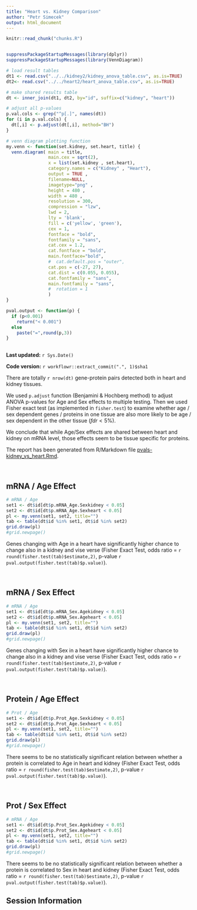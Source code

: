 ```yaml
---
title: "Heart vs. Kidney Comparison"
author: "Petr Simecek"
output: html_document
---
```


```r
knitr::read_chunk("chunks.R")
```

```r
```

```r
suppressPackageStartupMessages(library(dplyr))
suppressPackageStartupMessages(library(VennDiagram))

# load result tables
dt1 <- read.csv("../../kidney2/kidney_anova_table.csv", as.is=TRUE)
dt2<- read.csv("../../heart2/heart_anova_table.csv", as.is=TRUE) 

# make shared results table
dt <- inner_join(dt1, dt2, by="id", suffix=c("kidney", "heart"))

# adjust all p-values
p.val.cols <- grep("^p[.]", names(dt))
for (i in p.val.cols) {
  dt[,i] <- p.adjust(dt[,i], method="BH")
}

# venn diagram plotting function
my.venn <- function(set.kidney, set.heart, title) {
  venn.diagram( main = title,
                main.cex = sqrt(2),
                x = list(set.kidney , set.heart),
                category.names = c("Kidney" , "Heart"),
                output = TRUE ,
                filename=NULL,
                imagetype="png" ,
                height = 480 , 
                width = 480 , 
                resolution = 300,
                compression = "lzw",
                lwd = 2,
                lty = 'blank',
                fill = c('yellow', 'green'),
                cex = 1,
                fontface = "bold",
                fontfamily = "sans",
                cat.cex = 1.2,
                cat.fontface = "bold",
                main.fontface="bold",
                #  cat.default.pos = "outer",
                cat.pos = c(-27, 27),
                cat.dist = c(0.055, 0.055),
                cat.fontfamily = "sans",
                main.fontfamily = "sans",
                #  rotation = 1
                )
}

pval.output <- function(p) {
  if (p<0.001) 
    return("< 0.001") 
  else 
    paste("=",round(p,3))
}
  
```


**Last updated:** `r Sys.Date()`

**Code version:** `r workflowr::extract_commit(".", 1)$sha1`

There are totally `r nrow(dt)` gene-protein pairs detected both in heart and kidney tissues. 

We used `p.adjust` function (Benjamini & Hochberg method) to adjust ANOVA p-values for Age and Sex effects to multiple testing. Then we used Fisher exact test (as implemented in `fisher.test`) to examine whether age / sex dependent genes / proteins in one tissue are also more likely to be age / sex dependent in the other tissue ($fdr<5\%$).

We conclude that while Age/Sex effects are shared between heart and kidney on mRNA level, those effects seem to be tissue specific for proteins.

The report has been generated from R/Markdown file [pvals-kidney_vs_heart.Rmd](https://github.com/simecek/TheAgingProteome/blob/master/analysis/pvals-kidney_vs_heart.Rmd).

\ 

## mRNA / Age Effect

```r
# mRNA / Age
set1 <- dt$id[dt$p.mRNA_Age.Sexkidney < 0.05]
set2 <- dt$id[dt$p.mRNA_Age.Sexheart < 0.05]
pl <- my.venn(set1, set2, title="")
tab <- table(dt$id %in% set1, dt$id %in% set2)
grid.draw(pl)
#grid.newpage()
```

Genes changing with Age in a heart have significantly higher chance to change also in a kidney and vise verse (Fisher Exact Test, odds ratio = `r round(fisher.test(tab)$estimate,2)`, p-value `r pval.output(fisher.test(tab)$p.value)`).

\ 

## mRNA / Sex Effect

```r
# mRNA / Age
set1 <- dt$id[dt$p.mRNA_Sex.Agekidney < 0.05]
set2 <- dt$id[dt$p.mRNA_Sex.Ageheart < 0.05]
pl <- my.venn(set1, set2, title="")
tab <- table(dt$id %in% set1, dt$id %in% set2)
grid.draw(pl)
#grid.newpage()
```

Genes changing with Sex in a heart have significantly higher chance to change also in a kidney and vise verse (Fisher Exact Test, odds ratio = `r round(fisher.test(tab)$estimate,2)`, p-value `r pval.output(fisher.test(tab)$p.value)`).

\ 

## Protein / Age Effect

```r
# Prot / Age
set1 <- dt$id[dt$p.Prot_Age.Sexkidney < 0.05]
set2 <- dt$id[dt$p.Prot_Age.Sexheart < 0.05]
pl <- my.venn(set1, set2, title="")
tab <- table(dt$id %in% set1, dt$id %in% set2)
grid.draw(pl)
#grid.newpage()
```

There seems to be no statistically significant relation between whether a protein is correlated to Age in heart and kidney (Fisher Exact Test, odds ratio = `r round(fisher.test(tab)$estimate,2)`, p-value `r pval.output(fisher.test(tab)$p.value)`).

\ 

## Prot / Sex Effect

```r
# mRNA / Age
set1 <- dt$id[dt$p.Prot_Sex.Agekidney < 0.05]
set2 <- dt$id[dt$p.Prot_Sex.Ageheart < 0.05]
pl <- my.venn(set1, set2, title="")
tab <- table(dt$id %in% set1, dt$id %in% set2)
grid.draw(pl)
#grid.newpage()
```

There seems to be no statistically significant relation between whether a protein is correlated to Sex in heart and kidney (Fisher Exact Test, odds ratio = `r round(fisher.test(tab)$estimate,2)`, p-value `r pval.output(fisher.test(tab)$p.value)`).

## Session Information

```r
```
